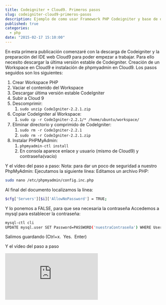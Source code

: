 ---
title: Codeigniter + Cloud9. Primeros pasos
slug: codeigniter-cloud9-primeros-pasos
description: Ejemplo de como usar Framework PHP Codeigniter y base de datos MySql usando IDE web Cloud9
published: true
categories:
  - php
date: "2015-02-17 15:10:00"
---

En esta primera publicación comenzaré con la descarga de Codeigniter y la preparación del IDE web Cloud9 para poder empezar a trabajar. Para ello necesito descargar la última versión estable de Codeigniter. Creación de un Workspace en Cloud9 e instalación de phpmyadmin en Cloud9. Los pasos seguidos son los siguientes:

1.  Crear Workspace PHP
2.  Vaciar el contenido del Workspace
3.  Descargar última versión estable CodeIgniter
4.  Subir a Cloud 9
5.  Descomprimir:
    1.  `sudo unzip CodeIgniter-2.2.1.zip`
6.  Copiar CodeIgniter al Workspace:
    1.  `sudo cp -r CodeIgniter-2.2.1/* /home/ubuntu/workspace/`
7.  Eliminar directorio y comprimido de CodeIgniter:
    1.  `sudo rm -r CodeIgniter-2.2.1`
    2.  `sudo rm -r CodeIgniter-2.2.1.zip`
8.  Instalar PHPMyAdmin:
    1.  `phpmyadmin-ctl install`
    2.  En consola aparece enlace y usuario (mismo de Cloud9) y contraseña(vacío)

Y el vídeo del paso a paso: Nota: para dar un poco de seguridad a nuestro PhpMyAdmin: Ejecutamos la siguiente línea: Editamos un archivo PHP:

```bash
sudo nano /etc/phpmyadmin/config.inc.php 
```

Al final del documento localizamos la línea:

```bash
$cfg['Servers'][$i]['AllowNoPassword'] = TRUE;
```

Y lo ponemos a FALSE, para que sea necesaria la contraseña Accedemos a mysql para establecer la contraseña:

```bash
mysql-ctl cli
UPDATE mysql.user SET Password=PASSWORD('nuestraContraseña') WHERE User='poner_usuario_cloud9';
```

Salimos guardando (Ctrl+x.  Yes.  Enter)

Y el vídeo del paso a paso

<iframe class="ratio-16-9" title={frontmatter.title} type="text/html" src="http://www.youtube.com/embed/GO04WRhjjVk?autoplay=0&origin=https://ivanalbizu.eu/" frameborder="0"></iframe>
